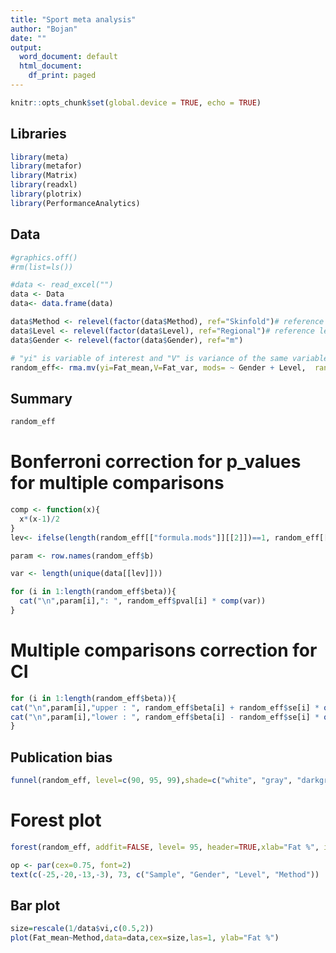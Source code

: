 ---
title: "Sport meta analysis"
author: "Bojan"
date: ""
output:
  word_document: default
  html_document:
    df_print: paged
---

```{r setup, include=FALSE}
knitr::opts_chunk$set(global.device = TRUE, echo = TRUE)
```

## Libraries
```{r echo=FALSE, message=FALSE, warning=FALSE}
library(meta)
library(metafor)
library(Matrix)
library(readxl)
library(plotrix)
library(PerformanceAnalytics)
```


## Data

```{r, echo=FALSE}
#graphics.off()
#rm(list=ls())

#data <- read_excel("")
data <- Data
data<- data.frame(data)

data$Method <- relevel(factor(data$Method), ref="Skinfold")# reference level
data$Level <- relevel(factor(data$Level), ref="Regional")# reference level
data$Gender <- relevel(factor(data$Gender), ref="m")

# "yi" is variable of interest and "V" is variance of the same variable. Mods are moderator variables.
random_eff<- rma.mv(yi=Fat_mean,V=Fat_var, mods= ~ Gender + Level,  random = ~ 1 | Studies, data=data, slab=paste(Studies))
```

## Summary


```{r, echo = FALSE}
random_eff
```
# Bonferroni correction for p_values for multiple comparisons 

```{r, echo=FALSE}
comp <- function(x){
  x*(x-1)/2
}
lev<- ifelse(length(random_eff[["formula.mods"]][[2]])==1, random_eff[["formula.mods"]][[2]],random_eff[["formula.mods"]][[2]][[2]])

param <- row.names(random_eff$b)

var <- length(unique(data[[lev]]))

for (i in 1:length(random_eff$beta)){ 
  cat("\n",param[i],": ", random_eff$pval[i] * comp(var))
}
```

# Multiple comparisons correction for CI
```{r, echo=FALSE}
for (i in 1:length(random_eff$beta)){ 
cat("\n",param[i],"upper : ", random_eff$beta[i] + random_eff$se[i] * qnorm(1-0.05/(2*comp(var))))
cat("\n",param[i],"lower : ", random_eff$beta[i] - random_eff$se[i] * qnorm(1-0.05/(2*comp(var))))
}
```

## Publication bias
```{r, echo=FALSE}
funnel(random_eff, level=c(90, 95, 99),shade=c("white", "gray", "darkgray"), refline=0)
```

# Forest plot
```{r, echo=FALSE, fig.width = 20, fig.height = 15}
forest(random_eff, addfit=FALSE, level= 95, header=TRUE,xlab="Fat %", ilab=cbind(data$n, data$Gender, paste(data$Level), paste(data$Method)), ilab.xpos=c(-25,-20,-13,-3)) # addfit logical to specify whether the summary estimate (for models without moderators) or fitted values (for models with moderators) should be added to the plot 

op <- par(cex=0.75, font=2)
text(c(-25,-20,-13,-3), 73, c("Sample", "Gender", "Level", "Method"))
```

## Bar plot
```{r, echo=FALSE}
size=rescale(1/data$vi,c(0.5,2))
plot(Fat_mean~Method,data=data,cex=size,las=1, ylab="Fat %")
```


